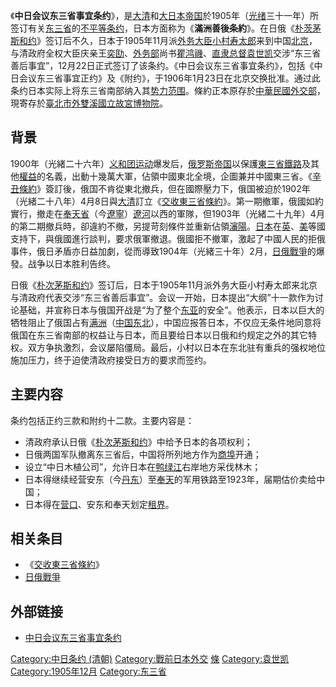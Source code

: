{{Infobox Treaty
|name                = 中日会议东三省事宜条约
|long_name           = 滿洲善後条約
|image               =
|image_width         =
|caption             = 
|type                =
|date_drafted        = 
|date_signed         = 1905年12月22日
|location_signed     = {{QING}}[[順天府|北京]]
|date_sealed         = 
|date_effective      = 
|condition_effective = 
|signatories         = {{flagicon|QING}} 全权大臣庆亲王[[奕劻|奕劻]]、[[外务部|外务部]]尚书[[瞿鸿禨|瞿鸿禨]]、[[直隶总督|直隶总督]][[袁世凯|袁世凯]]<hr>{{flagicon|Empire of Japan}} [[外务大臣|外务大臣]][[小村寿太郎|小村寿太郎]]
|parties             = {{QING}}<hr>{{JPN-EMP}}
|depositor           = {{ROC}}[[臺北市|臺北]][[國立故宮博物院|國立故宮博物院]]<hr/>{{JPN}}[[東京都|東京]][[國立公文書館|國立公文書館]]
|languages           = [[汉语|汉语]]、[[日语|日语]]
}}
《'''中日会议东三省事宜条约'''》，是[[清朝|大清]]和[[大日本帝国|大日本帝国]]於1905年（[[光绪|光绪]]三十一年）所签订有关[[东三省|东三省]]的[[不平等条约|不平等条约]]，日本方面称为《'''滿洲善後条約'''》。在日俄《[[朴茨茅斯和约|朴茨茅斯和约]]》签订后不久，日本于1905年11月派[[外务大臣|外务大臣]][[小村寿太郎|小村寿太郎]]来到中国[[順天府|北京]]，与清政府全权大臣庆亲王[[奕劻|奕劻]]、[[外务部|外务部]]尚书[[瞿鸿禨|瞿鸿禨]]、[[直隶总督|直隶总督]][[袁世凯|袁世凯]]交涉“东三省善后事宜”，12月22日正式签订了该条约。《中日会议东三省事宜条约》，包括《中日会议东三省事宜正约》及《附约》，于1906年1月23日在北京交换批准。通过此条约日本实际上将东三省南部纳入其[[势力范围|势力范围]]。條約正本原存於[[中華民國外交部|中華民國外交部]]，現寄存於[[臺北市|臺北市]][[外雙溪|外雙溪]][[國立故宮博物院|國立故宮博物院]]。

==背景==
1900年（光緒二十六年）[[义和团运动|义和团运动]]爆发后，[[俄罗斯帝国|俄罗斯帝国]]以保護[[東三省鐵路|東三省鐵路]]及其他[[權益|權益]]的名義，出動十幾萬大軍，佔領中國東北全境，企圖兼并中國東三省。《[[辛丑條約|辛丑條約]]》簽訂後，俄国不肯從東北撤兵，但在國際壓力下，俄国被迫於1902年（光緒二十八年）4月8日與[[大清|大清]]訂立《[[交收東三省條約|交收東三省條約]]》。第一期撤軍，俄國如約實行，撤走在[[奉天省|奉天省]]（今[[遼寧|遼寧]]）[[遼河|遼河]]以西的軍隊，但1903年（光緒二十九年）4月的第二期撤兵時，卻違約不撤，另提苛刻條件並重新佔領[[瀋陽|瀋陽]]。[[大日本帝国|日本]]在[[英国|英]]、[[美国|美]]等國支持下，與俄國進行談判，要求俄軍撤退。俄國拒不撤軍，激起了中國人民的拒俄事件，俄日矛盾亦日益加劇，從而導致1904年（光緒三十年）2月，[[日俄戰爭|日俄戰爭]]的爆發。战争以日本胜利告终。

日俄《[[朴次茅斯和约|朴次茅斯和约]]》签订后，日本于1905年11月派外务大臣小村寿太郎来北京与清政府代表交涉“东三省善后事宜”。会议一开始，日本提出“大纲”十一款作为讨论基础，并宣称日本与俄国开战是“为了整个[[东亚|东亚]]的安全”。他表示，日本以巨大的牺牲阻止了俄国占有[[满洲|满洲]]（[[中国东北|中国东北]]），中国应报答日本，不仅应无条件地同意将俄国在东三省南部的权益让与日本，而且要给日本以日俄和约规定之外的其它特权。双方争执激烈，会议屡陷僵局。最后，小村以日本在东北驻有重兵的强权地位施加压力，终于迫使清政府接受日方的要求而签约。

==主要内容==
{{wikisource|会议东三省事宜正约}}
条约包括正约三款和附约十二款。主要内容是：
* 清政府承认日俄《[[朴次茅斯和约|朴次茅斯和约]]》中给予日本的各项权利；
* 日俄两国军队撤离东三省后，中国将所列地方作为[[商埠|商埠]]开通；
* 设立“中日木植公司”，允许日本在[[鸭绿江|鸭绿江]]右岸地方采伐林木；
* 日本得继续经营安东（今[[丹东|丹东]]）至[[奉天|奉天]]的军用铁路至1923年，届期估价卖给中国；
* 日本得在[[营口|营口]]、安东和奉天划定[[租界|租界]]。

==相关条目==
* 《[[交收東三省條約|交收東三省條約]]》
* [[日俄戰爭|日俄戰爭]]

==外部链接==
* [http://gxgc.ahlib.com/datalib/2003/HistoryEvent/SHL-DL/SHL-DL-243 中日会议东三省事宜条约]{{Wayback|url=http://gxgc.ahlib.com/datalib/2003/HistoryEvent/SHL-DL/SHL-DL-243 |date=20140201215002 }}

{{日本的條約}}
[[Category:中日条约_(清朝)|Category:中日条约 (清朝)]]
[[Category:戰前日本外交|Category:戰前日本外交]]
[[Category:國立故宮博物院圖書文獻|條]]
[[Category:袁世凯|Category:袁世凯]]
[[Category:1905年12月|Category:1905年12月]]
[[Category:东三省|Category:东三省]]